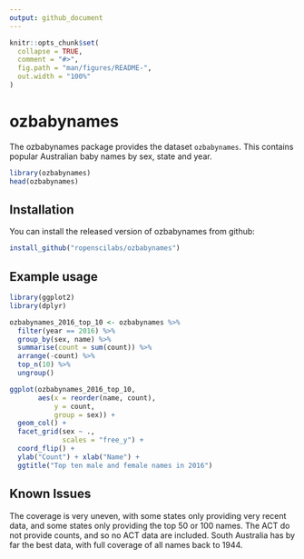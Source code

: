 ```yaml
---
output: github_document
---
```


<!-- README.md is generated from README.Rmd. Please edit that file -->

```r
knitr::opts_chunk$set(
  collapse = TRUE,
  comment = "#>",
  fig.path = "man/figures/README-",
  out.width = "100%"
)
```
# ozbabynames

The ozbabynames package provides the dataset `ozbabynames`. This contains
popular Australian baby names by sex, state and year. 

```r
library(ozbabynames)
head(ozbabynames)
```

## Installation

You can install the released version of ozbabynames from github:

```r
install_github("ropenscilabs/ozbabynames")
```

## Example usage

```r
library(ggplot2)
library(dplyr)

ozbabynames_2016_top_10 <- ozbabynames %>%
  filter(year == 2016) %>%
  group_by(sex, name) %>%
  summarise(count = sum(count)) %>%
  arrange(-count) %>%
  top_n(10) %>%
  ungroup()

ggplot(ozbabynames_2016_top_10,
       aes(x = reorder(name, count),
           y = count,
           group = sex)) +
  geom_col() +
  facet_grid(sex ~ ., 
             scales = "free_y") +
  coord_flip() +
  ylab("Count") + xlab("Name") +
  ggtitle("Top ten male and female names in 2016")
```

## Known Issues

The coverage is very
uneven, with some states only providing very recent data, and some states only
providing the top 50 or 100 names. The ACT do not provide counts, and so no ACT
data are included. South Australia has by far the best data, with full coverage
of all names back to 1944.
